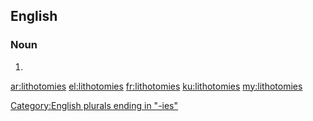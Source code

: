 ==English==

===Noun===
{{head|en|plural}}

# {{plural of|lithotomy|lang=en}}

[[Category:English plurals ending in "-ies"]]

[[ar:lithotomies]]
[[el:lithotomies]]
[[fr:lithotomies]]
[[ku:lithotomies]]
[[my:lithotomies]]
